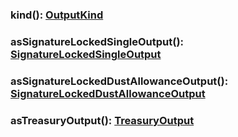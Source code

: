 ### kind(): [OutputKind](#outputkind)

### asSignatureLockedSingleOutput(): [SignatureLockedSingleOutput](#signaturelockedsingleoutput)

### asSignatureLockedDustAllowanceOutput(): [SignatureLockedDustAllowanceOutput](#signaturelockeddustallowanceoutput)

### asTreasuryOutput(): [TreasuryOutput](#treasuryoutput)
